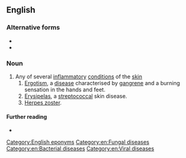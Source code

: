 ==English==

===Alternative forms===
* {{l|en|St Anthony's fire}}
* {{l|en|Saint Anthony's fire}}

===Noun===
{{en-noun|-|head=[[w:Anthony the Great|St. Anthony]][[-'s|'s]] [[fire]]}}

# Any of several [[inflammatory]] [[condition]]s of the [[skin]]
## [[ergotism|Ergotism]], a [[disease]] characterised by [[gangrene]] and a burning sensation in the hands and feet.
## [[erysipelas|Erysipelas]], a [[streptococcal]] skin disease.
## [[herpes zoster|Herpes zoster]].

====Further reading====
* {{pedia}}

[[Category:English eponyms]]
[[Category:en:Fungal diseases]]
[[Category:en:Bacterial diseases]]
[[Category:en:Viral diseases]]
